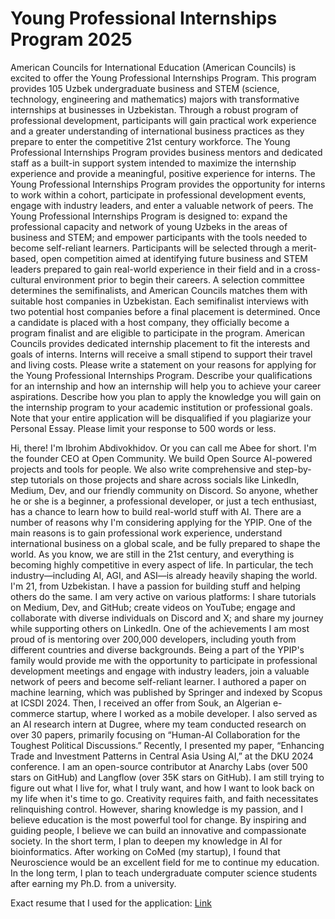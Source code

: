 # Young Professional Internships Program 2025

American Councils for International Education (American Councils) is excited to offer the Young Professional Internships Program. This program provides 105 Uzbek undergraduate business and STEM (science, technology, engineering and mathematics) majors with transformative internships at businesses in Uzbekistan. Through a robust program of professional development, participants will gain practical work experience and a greater understanding of international business practices as they prepare to enter the competitive 21st century workforce.
The Young Professional Internships Program provides business mentors and dedicated staff as a built-in support system intended to maximize the internship experience and provide a meaningful, positive experience for interns.
The Young Professional Internships Program provides the opportunity for interns to work within a cohort, participate in professional development events, engage with industry leaders, and enter a valuable network of peers. The Young Professional Internships Program is designed to: expand the professional capacity and network of young Uzbeks in the areas of business and STEM; and empower participants with the tools needed to become self-reliant learners.
Participants will be selected through a merit-based, open competition aimed at identifying future business and STEM leaders prepared to gain real-world experience in their field and in a cross-cultural environment prior to begin their careers.
A selection committee determines the semifinalists, and American Councils matches them with suitable host companies in Uzbekistan. Each semifinalist interviews with two potential host companies before a final placement is determined. Once a candidate is placed with a host company, they officially become a program finalist and are eligible to participate in the program.
American Councils provides dedicated internship placement to fit the interests and goals of interns. Interns will receive a small stipend to support their travel and living costs.
Please write a statement on your reasons for applying for the Young Professional Internships Program. 
Describe your qualifications for an internship and how an internship will help you to achieve your career aspirations. 
Describe how you plan to apply the knowledge you will gain on the internship program to your academic institution or professional goals. 
Note that your entire application will be disqualified if you plagiarize your Personal Essay.
Please limit your response to 500 words or less.

Hi, there!
I\'m Ibrohim Abdivokhidov. Or you can call me Abee for short.
I\'m the founder CEO at Open Community. We build Open Source AI-powered projects and tools for people. We also write comprehensive and step-by-step tutorials on those projects and share across socials like LinkedIn, Medium, Dev, and our friendly community on Discord. So anyone, whether he or she is a beginner, a professional developer, or just a tech enthusiast, has a chance to learn how to build real-world stuff with AI.
There are a number of reasons why I\'m considering applying for the YPIP. One of the main reasons is to gain professional work experience, understand international business on a global scale, and be fully prepared to shape the world. As you know, we are still in the 21st century, and everything is becoming highly competitive in every aspect of life. In particular, the tech industry—including AI, AGI, and ASI—is already heavily shaping the world.
I\'m 21, from Uzbekistan. I have a passion for building stuff and helping others do the same. I am very active on various platforms: I share tutorials on Medium, Dev, and GitHub; create videos on YouTube; engage and collaborate with diverse individuals on Discord and X; and share my journey while supporting others on LinkedIn.
One of the achievements I am most proud of is mentoring over 200,000 developers, including youth from different countries and diverse backgrounds. 
Being a part of the YPIP\'s family would provide me with the opportunity to participate in professional development meetings and engage with industry leaders, join a valuable network of peers and become self-reliant learner.
I authored a paper on machine learning, which was published by Springer and indexed by Scopus at ICSDI 2024. Then, I received an offer from Souk, an Algerian e-commerce startup, where I worked as a mobile developer. I also served as an AI research intern at Dugree, where my team conducted research on over 30 papers, primarily focusing on “Human-AI Collaboration for the Toughest Political Discussions.” Recently, I presented my paper, “Enhancing Trade and Investment Patterns in Central Asia Using AI,” at the DKU 2024 conference. I am an open-source contributor at Anarchy Labs (over 500 stars on GitHub) and Langflow (over 35K stars on GitHub).
I am still trying to figure out what I live for, what I truly want, and how I want to look back on my life when it's time to go. Creativity requires faith, and faith necessitates relinquishing control. However, sharing knowledge is my passion, and I believe education is the most powerful tool for change. By inspiring and guiding people, I believe we can build an innovative and compassionate society.
In the short term, I plan to deepen my knowledge in AI for bioinformatics. After working on CoMed (my startup), I found that Neuroscience would be an excellent field for me to continue my education.
In the long term, I plan to teach undergraduate computer science students after earning my Ph.D. from a university.


Exact resume that I used for the application: [Link](https://docs.google.com/document/d/1i4vPTTGHGA6RY3Bw9iit9CROcdX7DufmU2llPrMH7Yc/edit?usp=sharing)